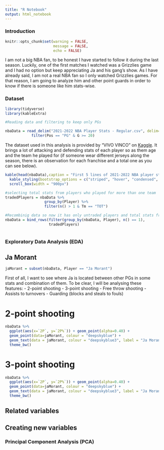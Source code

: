 ```yaml
---
title: "R Notebook"
output: html_notebook
---
```



### Introduction

```r
knitr::opts_chunk$set(warning = FALSE,
                      message = FALSE,
                      echo = FALSE)
```


I am not a big NBA fan, to be honest I have started to follow it during the last season.
Luckily, one of the first matches I watched was a Grizzlies game and I had no option but keep appreciating Ja and his gang's show.
As I have already said, I am not a real NBA fan so I only watched Grizzlies games. For that reason, I am going to analyze him and other point guards in order to know if there is someone like him stats-wise.


### Dataset

```r
library(tidyverse)
library(kableExtra)

#Reading data and filtering to keep only PGs

nbaData = read_delim("2021-2022 NBA Player Stats - Regular.csv", delim=";", show_col_types = FALSE) %>% 
            filter(Pos == "PG" & G >= 20)
```

The dataset used in this analysis is provided by "VIVO VINCO" on [Kaggle](https://www.kaggle.com/datasets/vivovinco/nba-player-stats). It brings a lot of attacking and defending stats of each player so as them age and the team he played for (if someone wear different jerseys along the season, there is an observation for each franchise and a total one as you can see below).

```r
kable(head(nbaData),caption = "First 5 lines of 2021-2022 NBA player stats dataset") %>%
  kable_styling(bootstrap_options = c("striped", "hover", "condensed", "responsive"), font_size = 12) %>% 
  scroll_box(width = "900px")
```

```r
#selecting total stats from players who played for more than one team
tradedPlayers = nbaData %>%
                  group_by(Player) %>%
                  filter(n() > 1 & Tm == "TOT")

#Recombinig data so now it has only untraded players and total stats from those who were traded
nbaData = bind_rows(filter(group_by(nbaData, Player), n() == 1),
                    tradedPlayers)
                   
```


### Exploratory Data Analysis (EDA)



## Ja Morant


```r
jaMorant = subset(nbaData, Player == "Ja Morant")
```


First of all, I want to see where Ja is located between other PGs in some stats and combination of them. To be clear, I will be analysing these features:
- 2-point shooting
- 3-point shooting
- Free throw shooting
- Assists to turnovers
- Guarding (blocks and steals to fouls)


# 2-point shooting

```r
nbaData %>%
  ggplot(aes(x=`2P`, y=`2P%`)) + geom_point(alpha=0.40) +
  geom_point(data=jaMorant, colour = "deepskyblue") +
  geom_text(data = jaMorant, colour = "deepskyblue3", label = "Ja Morant", vjust=-1, hjust=1) +
  theme_bw()
```
# 3-point shooting

```r
nbaData %>%
  ggplot(aes(x=`2P`, y=`2P%`)) + geom_point(alpha=0.40) +
  geom_point(data=jaMorant, colour = "deepskyblue") +
  geom_text(data = jaMorant, colour = "deepskyblue3", label = "Ja Morant", vjust=-1, hjust=1) +
  theme_bw()
```


## Related variables



## Creating new variables



### Principal Component Analysis (PCA)
